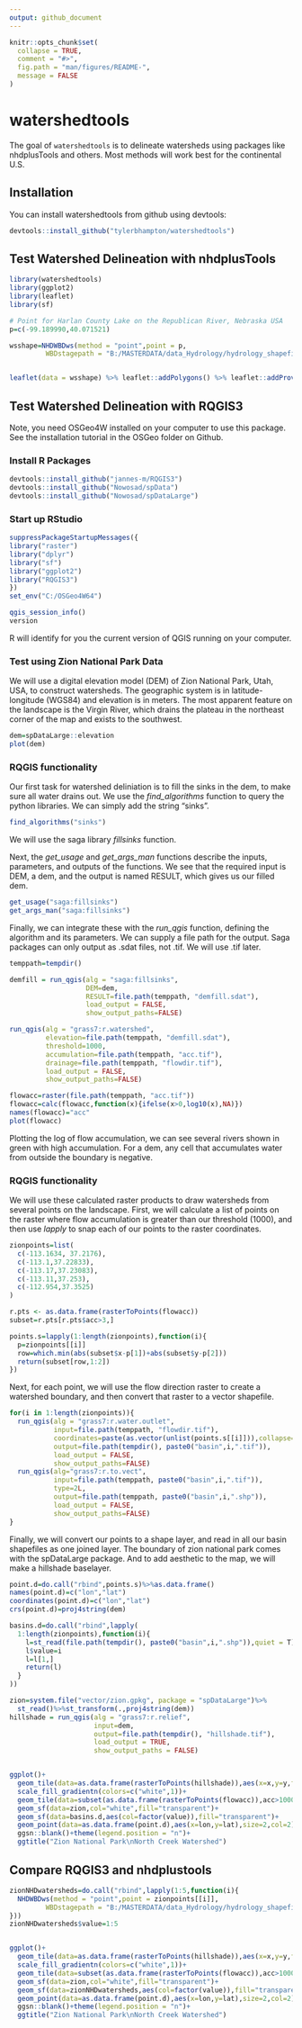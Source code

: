 ```yaml
---
output: github_document
---
```


<!-- README.md is generated from README.Rmd. Please edit that file -->

```r
knitr::opts_chunk$set(
  collapse = TRUE,
  comment = "#>",
  fig.path = "man/figures/README-",
  message = FALSE
)
```
# watershedtools
The goal of `watershedtools` is to delineate watersheds using packages like nhdplusTools and others. Most methods will work best for the continental U.S.


## Installation

You can install watershedtools from github using devtools:

```r
devtools::install_github("tylerbhampton/watershedtools")
```

## Test Watershed Delineation with nhdplusTools

```r
library(watershedtools)
library(ggplot2)
library(leaflet)
library(sf)

# Point for Harlan County Lake on the Republican River, Nebraska USA
p=c(-99.189990,40.071521)

wsshape=NHDWBDws(method = "point",point = p,
         WBDstagepath = "B:/MASTERDATA/data_Hydrology/hydrology_shapefiles/USA_WBD_WatershedBoundaryDataset")


leaflet(data = wsshape) %>% leaflet::addPolygons() %>% leaflet::addProviderTiles("Esri.WorldImagery")
```


## Test Watershed Delineation with RQGIS3

Note, you need OSGeo4W installed on your computer to use this package. See the installation tutorial in the OSGeo folder on Github. 

### Install R Packages
```r
devtools::install_github("jannes-m/RQGIS3")
devtools::install_github("Nowosad/spData")
devtools::install_github("Nowosad/spDataLarge")
```

### Start up RStudio

```r
suppressPackageStartupMessages({
library("raster")
library("dplyr")
library("sf")
library("ggplot2")
library("RQGIS3")
})
set_env("C:/OSGeo4W64")
```


```r
qgis_session_info()
version
```

R will identify for you the current version of QGIS running on your computer. 

### Test using Zion National Park Data

We will use a digital elevation model (DEM) of Zion National Park, Utah, USA, to construct watersheds. The geographic system is in latitude-longitude (WGS84) and elevation is in meters. The most apparent feature on the landscape is the Virgin River, which drains the plateau in the northeast corner of the map and exists to the southwest.

```r
dem=spDataLarge::elevation
plot(dem)
```

### RQGIS functionality

Our first task for watershed deliniation is to fill the sinks in the dem, to make sure all water drains out. We use the *find_algorithms* function to query the python libraries. We can simply add the string "sinks".

```r
find_algorithms("sinks")
```

We will use the saga library *fillsinks* function.

Next, the *get_usage* and *get_args_man* functions describe the inputs, parameters, and outputs of the functions. We see that the required input is DEM, a dem, and the output is named RESULT, which gives us our filled dem.

```r
get_usage("saga:fillsinks")
get_args_man("saga:fillsinks")
```

Finally, we can integrate these with the *run_qgis* function, defining the algorithm and its parameters. We can supply a file path for the output. Saga packages can only output as .sdat files, not .tif. We will use .tif later.


```r
temppath=tempdir()

demfill = run_qgis(alg = "saga:fillsinks",
                   DEM=dem,
                   RESULT=file.path(temppath, "demfill.sdat"),
                   load_output = FALSE,
                   show_output_paths=FALSE)

run_qgis(alg = "grass7:r.watershed",
         elevation=file.path(temppath, "demfill.sdat"),
         threshold=1000,
         accumulation=file.path(temppath, "acc.tif"),
         drainage=file.path(temppath, "flowdir.tif"),
         load_output = FALSE,
         show_output_paths=FALSE)

flowacc=raster(file.path(temppath, "acc.tif"))
flowacc=calc(flowacc,function(x){ifelse(x>0,log10(x),NA)})
names(flowacc)="acc"
plot(flowacc)
```

Plotting the log of flow accumulation, we can see several rivers shown in green with high accumulation. For a dem, any cell that accumulates water from outside the boundary is negative. 

### RQGIS functionality

We will use these calculated raster products to draw watersheds from several points on the landscape. First, we will calculate a list of points on the raster where flow accumulation is greater than our threshold (1000), and then use *lapply* to snap each of our points to the raster coordinates.

```r
zionpoints=list(
  c(-113.1634, 37.2176),
  c(-113.1,37.22833),
  c(-113.17,37.23083),
  c(-113.11,37.253),
  c(-112.954,37.3525)
)

r.pts <- as.data.frame(rasterToPoints(flowacc))
subset=r.pts[r.pts$acc>3,]

points.s=lapply(1:length(zionpoints),function(i){
  p=zionpoints[[i]]
  row=which.min(abs(subset$x-p[1])+abs(subset$y-p[2]))
  return(subset[row,1:2])
})

```

Next, for each point, we will use the flow direction raster to create a watershed boundary, and then convert that raster to a vector shapefile.

```r

for(i in 1:length(zionpoints)){
  run_qgis(alg = "grass7:r.water.outlet",
           input=file.path(temppath, "flowdir.tif"),
           coordinates=paste(as.vector(unlist(points.s[[i]])),collapse=","),
           output=file.path(tempdir(), paste0("basin",i,".tif")),
           load_output = FALSE,
           show_output_paths=FALSE)
  run_qgis(alg="grass7:r.to.vect",
           input=file.path(temppath, paste0("basin",i,".tif")),
           type=2L,
           output=file.path(temppath, paste0("basin",i,".shp")),
           load_output = FALSE,
           show_output_paths=FALSE)
}

```

Finally, we will convert our points to a shape layer, and read in all our basin shapefiles as one joined layer. The boundary of zion national park comes with the spDataLarge package. And to add aesthetic to the map, we will make a hillshade baselayer. 

```r

point.d=do.call("rbind",points.s)%>%as.data.frame()
names(point.d)=c("lon","lat")
coordinates(point.d)=c("lon","lat")
crs(point.d)=proj4string(dem)

basins.d=do.call("rbind",lapply(
  1:length(zionpoints),function(i){
    l=st_read(file.path(tempdir(), paste0("basin",i,".shp")),quiet = T)
    l$value=i
    l=l[1,]
    return(l)
  }
))

zion=system.file("vector/zion.gpkg", package = "spDataLarge")%>%
  st_read()%>%st_transform(.,proj4string(dem))
hillshade = run_qgis(alg = "grass7:r.relief",
                     input=dem,
                     output=file.path(tempdir(), "hillshade.tif"),
                     load_output = TRUE,
                     show_output_paths = FALSE)


ggplot()+
  geom_tile(data=as.data.frame(rasterToPoints(hillshade)),aes(x=x,y=y,fill=hillshade))+
  scale_fill_gradientn(colors=c("white",1))+
  geom_tile(data=subset(as.data.frame(rasterToPoints(flowacc)),acc>1000 | acc<{-100}),aes(x=x,y=y))+
  geom_sf(data=zion,col="white",fill="transparent")+
  geom_sf(data=basins.d,aes(col=factor(value)),fill="transparent")+
  geom_point(data=as.data.frame(point.d),aes(x=lon,y=lat),size=2,col=2)+
  ggsn::blank()+theme(legend.position = "n")+
  ggtitle("Zion National Park\nNorth Creek Watershed")

```
## Compare RQGIS3 and nhdplustools

```r
zionNHDwatersheds=do.call("rbind",lapply(1:5,function(i){
  NHDWBDws(method = "point",point = zionpoints[[i]],
         WBDstagepath = "B:/MASTERDATA/data_Hydrology/hydrology_shapefiles/USA_WBD_WatershedBoundaryDataset")
}))
zionNHDwatersheds$value=1:5


ggplot()+
  geom_tile(data=as.data.frame(rasterToPoints(hillshade)),aes(x=x,y=y,fill=hillshade))+
  scale_fill_gradientn(colors=c("white",1))+
  geom_tile(data=subset(as.data.frame(rasterToPoints(flowacc)),acc>1000 | acc<{-100}),aes(x=x,y=y))+
  geom_sf(data=zion,col="white",fill="transparent")+
  geom_sf(data=zionNHDwatersheds,aes(col=factor(value)),fill="transparent")+
  geom_point(data=as.data.frame(point.d),aes(x=lon,y=lat),size=2,col=2)+
  ggsn::blank()+theme(legend.position = "n")+
  ggtitle("Zion National Park\nNorth Creek Watershed")
```


